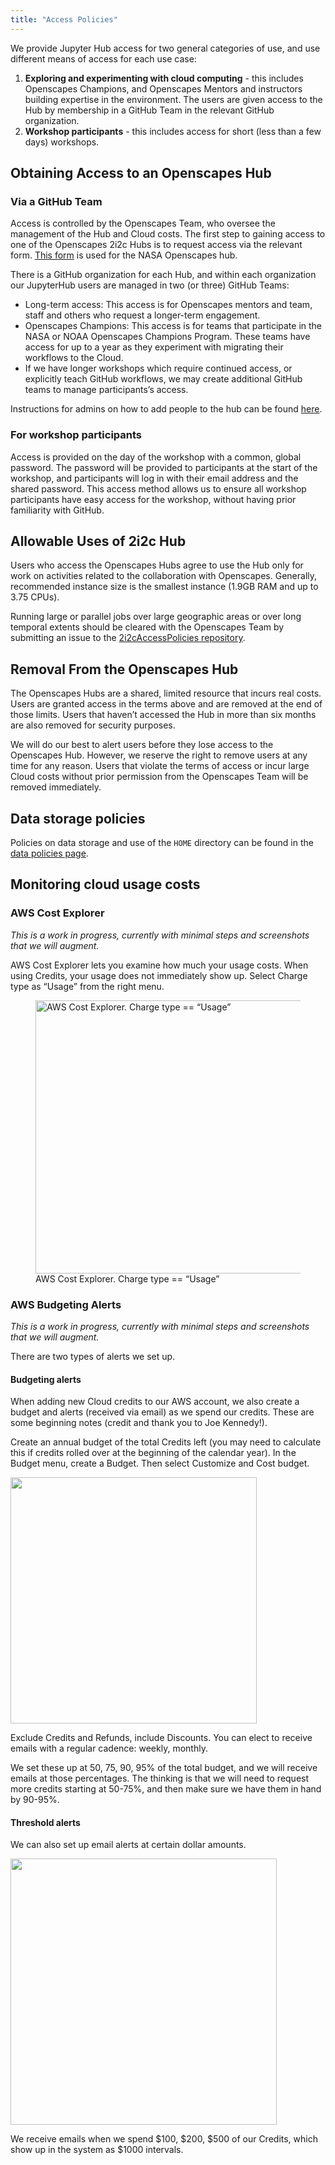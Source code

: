 ```yaml
---
title: "Access Policies"
---
```


We provide Jupyter Hub access for two general categories of use, and use different
means of access for each use case:

1. **Exploring and experimenting with cloud computing** - this includes Openscapes 
Champions, and Openscapes Mentors and instructors building expertise in the
environment. The users are given access to the Hub by membership in a
GitHub Team in the relevant GitHub organization.
2. **Workshop participants** - this includes access for short (less than a few 
days) workshops.

## Obtaining Access to an Openscapes Hub

### Via a GitHub Team

Access is controlled by the Openscapes Team, who oversee the management of the 
Hub and Cloud costs. The first step to gaining access to one of the Openscapes 
2i2c Hubs is to request access via the relevant form. 
[This form](https://forms.gle/sLM9szAYN2mq6SbL9) is used for the NASA Openscapes hub. 

There is a GitHub organization for each Hub, and within each organization our 
JupyterHub users are managed in two (or three) GitHub Teams: 

* Long-term access: 
This access is for Openscapes mentors and team, staff and others who request a longer-term engagement.
* Openscapes Champions: This access is for teams that participate in the NASA or NOAA Openscapes Champions Program. 
These teams have access for up to a year as they experiment with migrating their workflows to the Cloud. 
* If we have longer workshops which require continued access, or explicitly teach
GitHub workflows, we may create additional GitHub teams to manage participants's access.

Instructions for admins on how to add people to the hub can be found [here](longterm-access.qmd).

### For workshop participants

Access is provided on the day of the workshop with a common, global password. The password 
will be provided to participants at the start of the workshop, and participants will log in with 
their email address and the shared password. This access method allows us to 
ensure all workshop participants have easy access for the workshop, without having 
prior familiarity with GitHub.

## Allowable Uses of 2i2c Hub 

Users who access the Openscapes Hubs agree to use the Hub only for work on activities related to the collaboration with Openscapes. Generally, recommended instance size is the smallest instance (1.9GB RAM and up to 3.75 CPUs). 

Running large or parallel jobs over large geographic areas or over long temporal extents should be cleared with the Openscapes Team by submitting an issue to the [2i2cAccessPolicies repository]( https://github.com/NASA-Openscapes/2i2cAccessPolicies). 
<!-- TODO: add/fix repo for access policies for NOAA -->

## Removal From the Openscapes Hub

The Openscapes Hubs are a shared, limited resource that incurs real costs. Users are granted access in the terms above and are removed at the end of those limits. Users that haven’t accessed the Hub in more than six months are also removed for security purposes. 

We will do our best to alert users before they lose access to the Openscapes Hub. However, we reserve the right to remove users at any time for any reason. Users that violate the terms of access or incur large Cloud costs without prior permission from the Openscapes Team will be removed immediately.

## Data storage policies

Policies on data storage and use of the `HOME` directory can be found in the [data policies page](data-storage.qmd).

## Monitoring cloud usage costs

### AWS Cost Explorer

<!-- TODO: Integrate/add links to monthly cost/storage report being developed at  -->

*This is a work in progress, currently with minimal steps and screenshots that we will augment.*

AWS Cost Explorer lets you examine how much your usage costs. When using Credits, your usage does not immediately show up. Select Charge type as "Usage" from the right menu.

![AWS Cost Explorer. Charge type == "Usage"](images/cost-explorer-usage.png){fig-align="center" width="437"}

### AWS Budgeting Alerts

*This is a work in progress, currently with minimal steps and screenshots that we will augment.*

There are two types of alerts we set up.

#### Budgeting alerts

When adding new Cloud credits to our AWS account, we also create a budget and alerts (received via email) as we spend our credits. These are some beginning notes (credit and thank you to Joe Kennedy!).

Create an annual budget of the total Credits left (you may need to calculate this if credits rolled over at the beginning of the calendar year). In the Budget menu, create a Budget. Then select Customize and Cost budget.

![](images/choose-budget-type.png){fig-align="center" width="394"}

Exclude Credits and Refunds, include Discounts. You can elect to receive emails with a regular cadence: weekly, monthly.

We set these up at 50, 75, 90, 95% of the total budget, and we will receive emails at those percentages. The thinking is that we will need to request more credits starting at 50-75%, and then make sure we have them in hand by 90-95%.

#### Threshold alerts

We can also set up email alerts at certain dollar amounts.

![](images/budget-threshold-alerts.png){fig-align="center" width="426"}

We receive emails when we spend \$100, \$200, \$500 of our Credits, which show up in the system as \$1000 intervals.